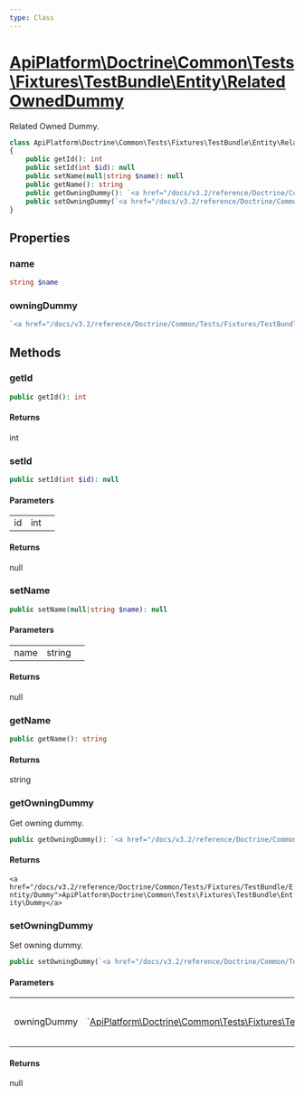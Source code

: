 ```yaml
---
type: Class
---
```


# [ApiPlatform\Doctrine\Common\Tests\Fixtures\TestBundle\Entity\RelatedOwnedDummy](/docs/v3.2/reference/Doctrine/Common/Tests/Fixtures/TestBundle/Entity/RelatedOwnedDummy)

Related Owned Dummy.


```php
class ApiPlatform\Doctrine\Common\Tests\Fixtures\TestBundle\Entity\RelatedOwnedDummy
{
    public getId(): int
    public setId(int $id): null
    public setName(null|string $name): null
    public getName(): string
    public getOwningDummy(): `<a href="/docs/v3.2/reference/Doctrine/Common/Tests/Fixtures/TestBundle/Entity/Dummy">ApiPlatform\Doctrine\Common\Tests\Fixtures\TestBundle\Entity\Dummy</a>`
    public setOwningDummy(`<a href="/docs/v3.2/reference/Doctrine/Common/Tests/Fixtures/TestBundle/Entity/Dummy">ApiPlatform\Doctrine\Common\Tests\Fixtures\TestBundle\Entity\Dummy</a>` $owningDummy): null
}
```
## Properties
### name

```php
string $name
```



### owningDummy

```php
`<a href="/docs/v3.2/reference/Doctrine/Common/Tests/Fixtures/TestBundle/Entity/Dummy">ApiPlatform\Doctrine\Common\Tests\Fixtures\TestBundle\Entity\Dummy</a>` $owningDummy
```



## Methods

### getId



```php
public getId(): int
```

#### Returns

int

### setId



```php
public setId(int $id): null
```

#### Parameters

<table><tbody>
<tr><td>id</td><td>int</td><td></td></tr>
</tbody>
</table>

#### Returns

null

### setName



```php
public setName(null|string $name): null
```

#### Parameters

<table><tbody>
<tr><td>name</td><td>string</td><td></td></tr>
</tbody>
</table>

#### Returns

null

### getName



```php
public getName(): string
```

#### Returns

string

### getOwningDummy

Get owning dummy.

```php
public getOwningDummy(): `<a href="/docs/v3.2/reference/Doctrine/Common/Tests/Fixtures/TestBundle/Entity/Dummy">ApiPlatform\Doctrine\Common\Tests\Fixtures\TestBundle\Entity\Dummy</a>`
```

#### Returns

`<a href="/docs/v3.2/reference/Doctrine/Common/Tests/Fixtures/TestBundle/Entity/Dummy">ApiPlatform\Doctrine\Common\Tests\Fixtures\TestBundle\Entity\Dummy</a>`

### setOwningDummy

Set owning dummy.

```php
public setOwningDummy(`<a href="/docs/v3.2/reference/Doctrine/Common/Tests/Fixtures/TestBundle/Entity/Dummy">ApiPlatform\Doctrine\Common\Tests\Fixtures\TestBundle\Entity\Dummy</a>` $owningDummy): null
```

#### Parameters

<table><tbody>
<tr><td>owningDummy</td><td>`<a href="/docs/v3.2/reference/Doctrine/Common/Tests/Fixtures/TestBundle/Entity/Dummy">ApiPlatform\Doctrine\Common\Tests\Fixtures\TestBundle\Entity\Dummy</a>`</td><td>the value to set</td></tr>
</tbody>
</table>

#### Returns

null
